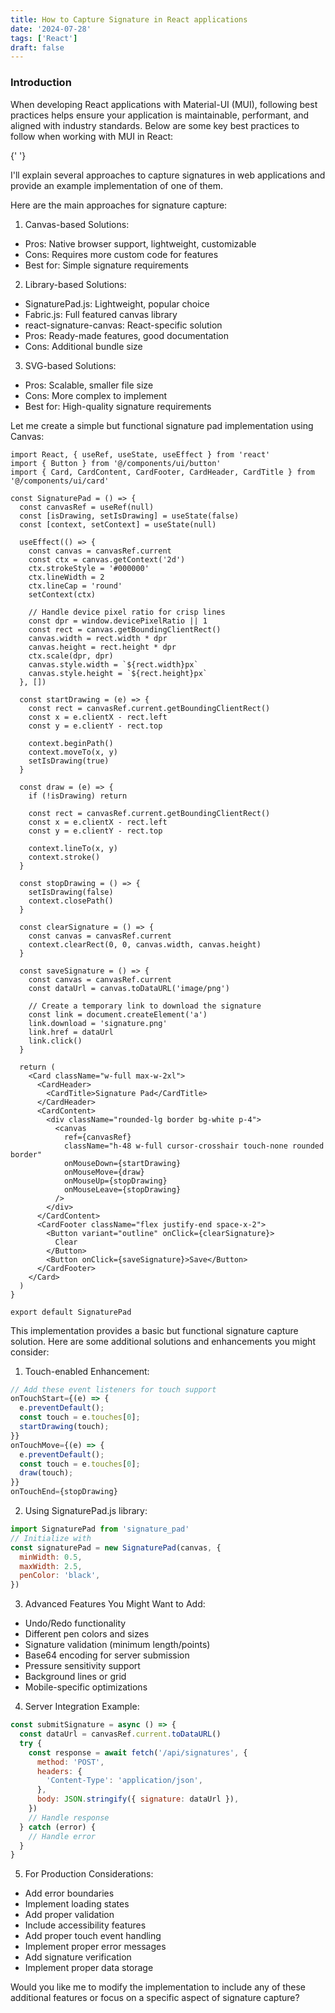 ```yaml
---
title: How to Capture Signature in React applications
date: '2024-07-28'
tags: ['React']
draft: false
---
```


### Introduction

When developing React applications with Material-UI (MUI), following best practices helps ensure your application is maintainable, performant, and aligned with industry standards. Below are some key best practices to follow when working with MUI in React:

<TOCInline toc={props.toc} exclude="Introduction" />{' '}

I'll explain several approaches to capture signatures in web applications and provide an example implementation of one of them.

Here are the main approaches for signature capture:

1. Canvas-based Solutions:

- Pros: Native browser support, lightweight, customizable
- Cons: Requires more custom code for features
- Best for: Simple signature requirements

2. Library-based Solutions:

- SignaturePad.js: Lightweight, popular choice
- Fabric.js: Full featured canvas library
- react-signature-canvas: React-specific solution
- Pros: Ready-made features, good documentation
- Cons: Additional bundle size

3. SVG-based Solutions:

- Pros: Scalable, smaller file size
- Cons: More complex to implement
- Best for: High-quality signature requirements

Let me create a simple but functional signature pad implementation using Canvas:

```tsx
import React, { useRef, useState, useEffect } from 'react'
import { Button } from '@/components/ui/button'
import { Card, CardContent, CardFooter, CardHeader, CardTitle } from '@/components/ui/card'

const SignaturePad = () => {
  const canvasRef = useRef(null)
  const [isDrawing, setIsDrawing] = useState(false)
  const [context, setContext] = useState(null)

  useEffect(() => {
    const canvas = canvasRef.current
    const ctx = canvas.getContext('2d')
    ctx.strokeStyle = '#000000'
    ctx.lineWidth = 2
    ctx.lineCap = 'round'
    setContext(ctx)

    // Handle device pixel ratio for crisp lines
    const dpr = window.devicePixelRatio || 1
    const rect = canvas.getBoundingClientRect()
    canvas.width = rect.width * dpr
    canvas.height = rect.height * dpr
    ctx.scale(dpr, dpr)
    canvas.style.width = `${rect.width}px`
    canvas.style.height = `${rect.height}px`
  }, [])

  const startDrawing = (e) => {
    const rect = canvasRef.current.getBoundingClientRect()
    const x = e.clientX - rect.left
    const y = e.clientY - rect.top

    context.beginPath()
    context.moveTo(x, y)
    setIsDrawing(true)
  }

  const draw = (e) => {
    if (!isDrawing) return

    const rect = canvasRef.current.getBoundingClientRect()
    const x = e.clientX - rect.left
    const y = e.clientY - rect.top

    context.lineTo(x, y)
    context.stroke()
  }

  const stopDrawing = () => {
    setIsDrawing(false)
    context.closePath()
  }

  const clearSignature = () => {
    const canvas = canvasRef.current
    context.clearRect(0, 0, canvas.width, canvas.height)
  }

  const saveSignature = () => {
    const canvas = canvasRef.current
    const dataUrl = canvas.toDataURL('image/png')

    // Create a temporary link to download the signature
    const link = document.createElement('a')
    link.download = 'signature.png'
    link.href = dataUrl
    link.click()
  }

  return (
    <Card className="w-full max-w-2xl">
      <CardHeader>
        <CardTitle>Signature Pad</CardTitle>
      </CardHeader>
      <CardContent>
        <div className="rounded-lg border bg-white p-4">
          <canvas
            ref={canvasRef}
            className="h-48 w-full cursor-crosshair touch-none rounded border"
            onMouseDown={startDrawing}
            onMouseMove={draw}
            onMouseUp={stopDrawing}
            onMouseLeave={stopDrawing}
          />
        </div>
      </CardContent>
      <CardFooter className="flex justify-end space-x-2">
        <Button variant="outline" onClick={clearSignature}>
          Clear
        </Button>
        <Button onClick={saveSignature}>Save</Button>
      </CardFooter>
    </Card>
  )
}

export default SignaturePad
```

This implementation provides a basic but functional signature capture solution. Here are some additional solutions and enhancements you might consider:

1. Touch-enabled Enhancement:

```javascript
// Add these event listeners for touch support
onTouchStart={(e) => {
  e.preventDefault();
  const touch = e.touches[0];
  startDrawing(touch);
}}
onTouchMove={(e) => {
  e.preventDefault();
  const touch = e.touches[0];
  draw(touch);
}}
onTouchEnd={stopDrawing}
```

2. Using SignaturePad.js library:

```javascript
import SignaturePad from 'signature_pad'
// Initialize with
const signaturePad = new SignaturePad(canvas, {
  minWidth: 0.5,
  maxWidth: 2.5,
  penColor: 'black',
})
```

3. Advanced Features You Might Want to Add:

- Undo/Redo functionality
- Different pen colors and sizes
- Signature validation (minimum length/points)
- Base64 encoding for server submission
- Pressure sensitivity support
- Background lines or grid
- Mobile-specific optimizations

4. Server Integration Example:

```javascript
const submitSignature = async () => {
  const dataUrl = canvasRef.current.toDataURL()
  try {
    const response = await fetch('/api/signatures', {
      method: 'POST',
      headers: {
        'Content-Type': 'application/json',
      },
      body: JSON.stringify({ signature: dataUrl }),
    })
    // Handle response
  } catch (error) {
    // Handle error
  }
}
```

5. For Production Considerations:

- Add error boundaries
- Implement loading states
- Add proper validation
- Include accessibility features
- Add proper touch event handling
- Implement proper error messages
- Add signature verification
- Implement proper data storage

Would you like me to modify the implementation to include any of these additional features or focus on a specific aspect of signature capture?
